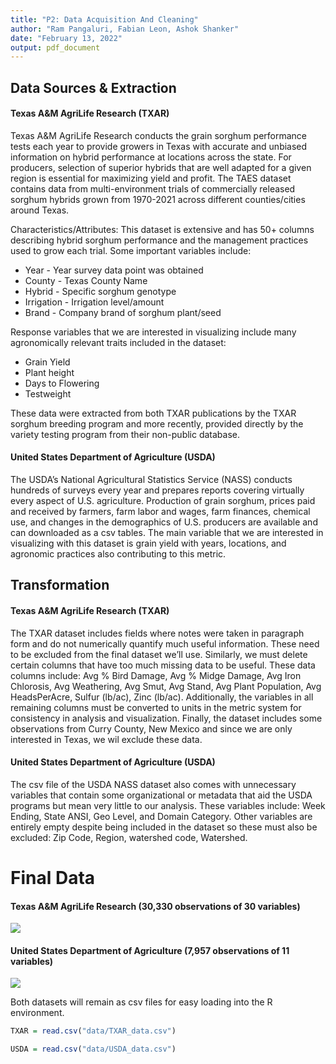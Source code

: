 ```yaml
---
title: "P2: Data Acquisition And Cleaning"
author: "Ram Pangaluri, Fabian Leon, Ashok Shanker"
date: "February 13, 2022"
output: pdf_document
---
```


## Data Sources & Extraction

#### Texas A&M AgriLife Research (TXAR)
Texas A&M AgriLife Research conducts the grain sorghum performance tests each year to provide
growers in Texas with accurate and unbiased information on hybrid performance at locations
across the state. For producers, selection of superior hybrids that are well adapted for a given region is essential
for maximizing yield and profit. The TAES dataset contains data from multi-environment trials of commercially released sorghum hybrids grown from 1970-2021 across different counties/cities around Texas.

Characteristics/Attributes:
This dataset is extensive and has 50+ columns describing hybrid sorghum performance and the management practices used to grow each trial. Some important variables include:  

* Year - Year survey data point was obtained
* County - Texas County Name
* Hybrid - Specific sorghum genotype
* Irrigation - Irrigation level/amount
* Brand - Company brand of sorghum plant/seed

Response variables that we are interested in visualizing include many agronomically relevant traits included in the dataset:

* Grain Yield 
* Plant height 
* Days to Flowering 
* Testweight

These data were extracted from both TXAR publications by the TXAR sorghum breeding program and more recently, provided directly by the variety testing program from their non-public database.

#### United States Department of Agriculture (USDA)
The USDA's National Agricultural Statistics Service (NASS) conducts hundreds of surveys every year and prepares reports covering virtually every aspect of U.S. agriculture. Production of grain sorghum, prices paid and received by farmers, farm labor and wages, farm finances, chemical use, and changes in the demographics of U.S. producers are available and can downloaded as a csv tables. The main variable that we are interested in visualizing with this dataset is grain yield with years, locations, and agronomic practices also contributing to this metric.

## Transformation

#### Texas A&M AgriLife Research (TXAR)

The TXAR dataset includes fields where notes were taken in paragraph form and do not numerically quantify much useful information. These need to be excluded from the final dataset we'll use. Similarly, we must delete certain columns that have too much missing data to be useful. These data columns include: Avg % Bird Damage, Avg % Midge Damage, Avg Iron Chlorosis,	Avg Weathering, Avg Smut, Avg Stand, Avg Plant Population, Avg HeadsPerAcre, Sulfur (lb/ac),	Zinc (lb/ac). Additionally, the variables in all remaining columns must be converted to units in the metric system for consistency in analysis and visualization. Finally, the dataset includes some observations from Curry County, New Mexico and since we are only interested in Texas, we wil exclude these data.

#### United States Department of Agriculture (USDA)

The csv file of the USDA NASS dataset also comes with unnecessary variables that contain some organizational or metadata that aid the USDA programs but mean very little to our analysis. These variables include: Week Ending, State ANSI, Geo Level, and Domain Category. Other variables are entirely empty despite being included in the dataset so these must also be excluded: Zip Code, Region, watershed code, Watershed.


# Final Data

#### Texas A&M AgriLife Research (30,330 observations of 30 variables)  
![](images/TXAR_data_image.png)

#### United States Department of Agriculture (7,957 observations of 11 variables)    
![](images/USDA_data_image.png)

Both datasets will remain as csv files for easy loading into the R environment. 



``` r
TXAR = read.csv("data/TXAR_data.csv")

USDA = read.csv("data/USDA_data.csv")

```

